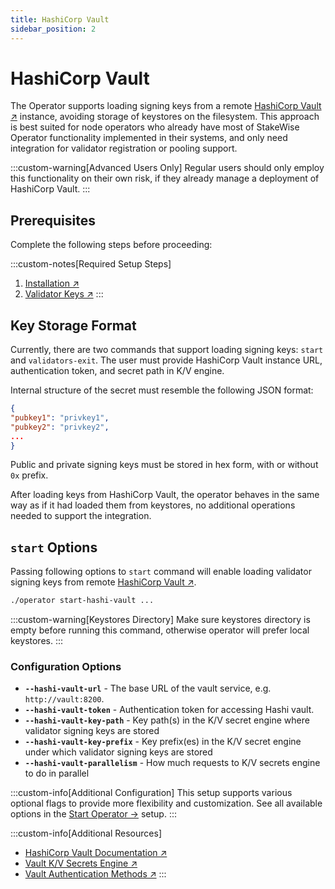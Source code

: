 ```yaml
---
title: HashiCorp Vault
sidebar_position: 2
---
```



# HashiCorp Vault

The Operator supports loading signing keys from a remote [HashiCorp Vault ↗](https://github.com/hashicorp/vault) instance, avoiding storage of keystores on the filesystem. This approach is best suited for node operators who already have most of StakeWise Operator functionality implemented in their systems, and only need integration for validator registration or pooling support.

:::custom-warning[Advanced Users Only]
  Regular users should only employ this functionality on their own risk, if they already manage a deployment of HashiCorp Vault.
:::

## Prerequisites

Complete the following steps before proceeding:

:::custom-notes[Required Setup Steps]
  1. [Installation ↗](../installation)
  2. [Validator Keys ↗](../validator-keys)
:::

## Key Storage Format

Currently, there are two commands that support loading signing keys: `start` and `validators-exit`. The user must provide HashiCorp Vault instance URL, authentication token, and secret path in K/V engine.

Internal structure of the secret must resemble the following JSON format:
  ```json
{
  "pubkey1": "privkey1",
  "pubkey2": "privkey2",
  ...
}
```

Public and private signing keys must be stored in hex form, with or without `0x` prefix.

After loading keys from HashiCorp Vault, the operator behaves in the same way as if it had loaded them from keystores, no additional operations needed to support the integration.

## `start` Options

Passing following options to `start` command will enable loading validator signing keys from remote [HashiCorp Vault ↗](https://github.com/hashicorp/vault).

```bash
./operator start-hashi-vault ...
````
:::custom-warning[Keystores Directory]
  Make sure keystores directory is empty before running this command, otherwise operator will prefer local keystores.
:::

### Configuration Options

  - **`--hashi-vault-url`** - The base URL of the vault service, e.g. `http://vault:8200`.
  - **`--hashi-vault-token`** - Authentication token for accessing Hashi vault.
  - **`--hashi-vault-key-path`** - Key path(s) in the K/V secret engine where validator signing keys are stored
  - **`--hashi-vault-key-prefix`** - Key prefix(es) in the K/V secret engine under which validator signing keys are stored
  - **`--hashi-vault-parallelism`** - How much requests to K/V secrets engine to do in parallel

:::custom-info[Additional Configuration]
This setup supports various optional flags to provide more flexibility and customization. See all available options in the [Start Operator →](../start-operator#optional-flags) setup.
:::

:::custom-info[Additional Resources]
  - [HashiCorp Vault Documentation ↗](https://www.vaultproject.io/docs)
  - [Vault K/V Secrets Engine ↗](https://www.vaultproject.io/docs/secrets/kv)
  - [Vault Authentication Methods ↗](https://www.vaultproject.io/docs/auth)
:::
